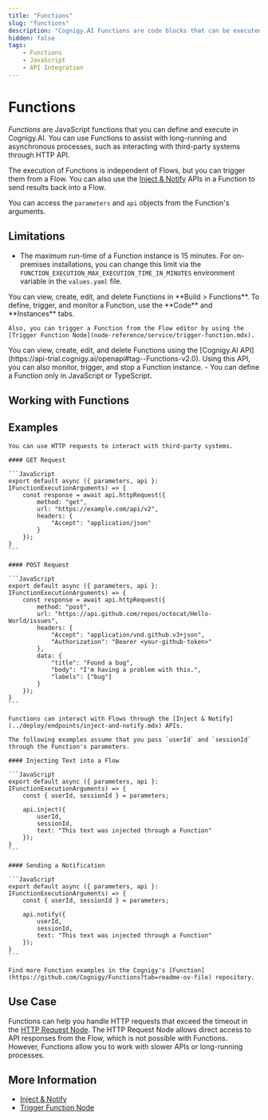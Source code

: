 ```yaml
---
title: "Functions"
slug: "functions"
description: "Cognigy.AI Functions are code blocks that can be executed within your Cognigy.AI installation and assist you with long-running asynchronous processes, such as interacting with third-party systems through HTTP API."
hidden: false
tags: 
    - Functions
    - JavaScript
    - API Integration
---
```



# Functions

_Functions_ are JavaScript functions that you can define and execute in Cognigy.AI. You can use Functions to assist with long-running and asynchronous processes, such as interacting with third-party systems through HTTP API.

The execution of Functions is independent of Flows, but you can trigger them from a Flow. You can also use the [Inject & Notify](../deploy/endpoints/inject-and-notify.mdx) APIs in a Function to send results back into a Flow.

You can access the `parameters` and `api` objects from the Function's arguments.

## Limitations

- The maximum run-time of a Function instance is 15 minutes. For on-premises installations, you can change this limit via the `FUNCTION_EXECUTION_MAX_EXECUTION_TIME_IN_MINUTES` environment variable in the `values.yaml` file.
<Tabs>
  <TabItem value="tab1" label="GUI" default>
    You can view, create, edit, and delete Functions in **Build > Functions**. To define, trigger, and monitor a Function, use the **Code** and **Instances** tabs.

    Also, you can trigger a Function from the Flow editor by using the [Trigger Function Node](node-reference/service/trigger-function.mdx).

  </TabItem>
  <TabItem value="tab2" label="API">
    You can view, create, edit, and delete Functions using the [Cognigy.AI API](https://api-trial.cognigy.ai/openapi#tag--Functions-v2.0). Using this API, you can also monitor, trigger, and stop a Function instance.

  </TabItem>
</Tabs>
- You can define a Function only in JavaScript or TypeScript.

## Working with Functions

## Examples

<CollapsibleSection title="Interact with Third-Party Systems">

    You can use HTTP requests to interact with third-party systems.
    
    #### GET Request
    
    ```JavaScript
    export default async ({ parameters, api }: IFunctionExecutionArguments) => {
        const response = await api.httpRequest({
            method: "get",
            url: "https://example.com/api/v2",
            headers: {
                "Accept": "application/json"
            }
        });
    }
    ```
    
    #### POST Request
    
    ```JavaScript
    export default async ({ parameters, api }: IFunctionExecutionArguments) => {
        const response = await api.httpRequest({
            method: "post",
            url: "https://api.github.com/repos/octocat/Hello-World/issues",
            headers: {
                "Accept": "application/vnd.github.v3+json",
                "Authorization": "Bearer <your-github-token>"
            },
            data: {
                "title": "Found a bug",
                "body": "I'm having a problem with this.",
                "labels": ["bug"]
            }
        });
    }
    ```
    

</CollapsibleSection>


<CollapsibleSection title="Interact with Flows">

    Functions can interact with Flows through the [Inject & Notify](../deploy/endpoints/inject-and-notify.mdx) APIs.
    
    The following examples assume that you pass `userId` and `sessionId` through the Function's parameters.
    
    #### Injecting Text into a Flow
    
    ```JavaScript
    export default async ({ parameters, api }: IFunctionExecutionArguments) => {
        const { userId, sessionId } = parameters;
    
        api.inject({
            userId,
            sessionId,
            text: "This text was injected through a Function"
        });
    }
    ```
    
    #### Sending a Notification
    
    ```JavaScript
    export default async ({ parameters, api }: IFunctionExecutionArguments) => {
        const { userId, sessionId } = parameters;
    
        api.notify({
            userId,
            sessionId,
            text: "This text was injected through a Function"
        });
    }
    ```
    
    Find more Function examples in the Cognigy's [Function](https://github.com/Cognigy/Functions?tab=readme-ov-file) repository.
    

</CollapsibleSection>


## Use Case

Functions can help you handle HTTP requests that exceed the timeout in the [HTTP Request Node](../../ai/resource/node-reference/service/http-request.mdx). The HTTP Request Node allows direct access to API responses from the Flow, which is not possible with Functions. However, Functions allow you to work with slower APIs or long-running processes.

## More Information

- [Inject & Notify](../deploy/endpoints/inject-and-notify.mdx)
- [Trigger Function Node](node-reference/service/trigger-function.mdx)

<!--

Cognigy Functions are a big leap forward when it comes to running asynchronous code in the background. 
Functions allow you to schedule long-running code (e.g. 10 minutes!) in the background. 
Functions can be triggered and started via our [RESTful API](https://api-trial.cognigy.ai/openapi) or from within your Flows. Your code in Functions will be executed in a save containment and can inject results back into your users' conversational sessions. 

**Cognigy Functions** improves the AI solution and enables you to create asynchronous solutions in addition to the Cognigy Flows feature, which creates synchronous solutions. 

As soon as you e.g. have to start a polling job on a third-party system (e.g. an RPA tool), you need an application that can poll the external system and then use Cognigy **inject/notify API** to resolve with some data.

Cognigy Functions provides a tool for you that can be used to implement operations like this and e.g. kick-off a polling job.

Cognigy Functions are a way for you to implement long-running custom-code which can be started from within a Flow but is not limited to the execution time of such. It can interact with third-party platforms and APIs. Cognigy Functions can be started using some **Trigger**, will then be executed and can "report" their status back into a Flow using inject/notify.

Good examples for a Cognigy function are:

•	you want to start polling a third-party system for updates, e.g. while you integrate your bots with something like an RPC tool.
•	you want to execute complex code in an asynchronous way without your Flows being slow.
•	you have code that runs for quite some time, e.g. 10 minutes—without actually being responsible to run/host the code.

-->